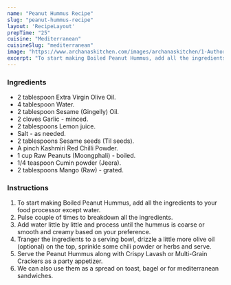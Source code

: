 ---
name: "Peanut Hummus Recipe"
slug: "peanut-hummus-recipe"
layout: 'RecipeLayout'
prepTime: "25"
cuisine: "Mediterranean"
cuisineSlug: "mediterranean"
image: "https://www.archanaskitchen.com/images/archanaskitchen/1-Author/Divya_Shivaraman_/Boiled_Peanuts_Hummus.jpg"
excerpt: "To start making Boiled Peanut Hummus, add all the ingredients to your food processor except water"
---

### Ingredients

- 2 tablespoon Extra Virgin Olive Oil.
- 4 tablespoon Water.
- 2 tablespoon Sesame (Gingelly) Oil.
- 2 cloves Garlic - minced.
- 2 tablespoons Lemon juice.
- Salt - as needed.
- 2 tablespoons Sesame seeds (Til seeds).
- A pinch Kashmiri Red Chilli Powder.
- 1 cup Raw Peanuts (Moongphali) - boiled.
- 1/4 teaspoon Cumin powder (Jeera).
- 2 tablespoons Mango (Raw) - grated.

### Instructions

1. To start making Boiled Peanut Hummus, add all the ingredients to your food processor except water.
1. Pulse couple of times to breakdown all the ingredients.
1. Add water little by little and process until the hummus is coarse or smooth and creamy based on your preference.
1. Tranger the ingredients to a serving bowl, drizzle a little more olive oil (optional) on the top, sprinkle some chili powder or herbs and serve.
1. Serve the Peanut Hummus along with Crispy Lavash or Multi-Grain Crackers as a party appetizer.
1. We can also use them as a spread on toast, bagel or for mediterranean sandwiches.
